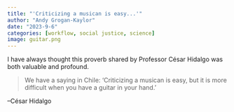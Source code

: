 ```yaml
---
title: "'Criticizing a musican is easy...'"
author: "Andy Grogan-Kaylor"
date: "2023-9-6"
categories: [workflow, social justice, science]
image: guitar.png
---
```


I have always thought this proverb shared by Professor César Hidalgo was both valuable and profound.
  
> We have a saying in Chile: 'Criticizing a musican is easy, but it is more difficult when you have a guitar in your hand.'

--César Hidalgo
